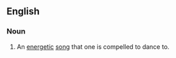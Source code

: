 ==English==

===Noun===
{{en-noun|head=[[toe]] [[tapper]]}}

# {{lb|en|informal}} An [[energetic]] [[song]] that one is compelled to dance to.
